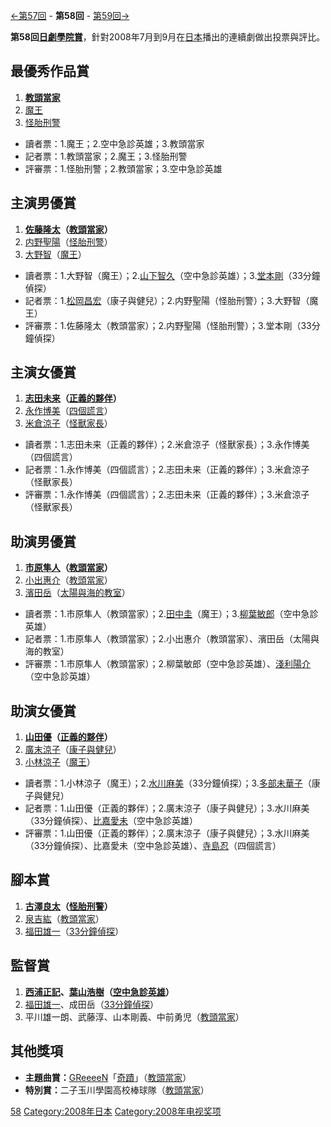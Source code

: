 {{noteTA
|G1=JP Show}}
[[第57回日劇學院賞|←第57回]] - '''第58回''' - [[第59回日劇學院賞|第59回→]]

'''第58回[[日劇學院賞|日劇學院賞]]'''，針對2008年7月到9月在[[日本|日本]]播出的連續劇做出投票與評比。

==最優秀作品賞==
#'''[[教頭當家|教頭當家]]'''
#[[魔王_(日本電視劇)|魔王]]
#[[怪胎刑警|怪胎刑警]]

*讀者票：1.魔王；2.空中急診英雄；3.教頭當家
*記者票：1.教頭當家；2.魔王；3.怪胎刑警
*評審票：1.怪胎刑警；2.教頭當家；3.空中急診英雄

==主演男優賞==
#'''[[佐藤隆太|佐藤隆太]]（[[教頭當家|教頭當家]]）'''
#[[内野聖陽|内野聖陽]]（[[怪胎刑警|怪胎刑警]]）
#[[大野智|大野智]]（[[魔王_(日本電視劇)|魔王]]）

*讀者票：1.大野智（魔王）；2.[[山下智久|山下智久]]（空中急診英雄）；3.[[堂本剛|堂本剛]]（33分鐘偵探）
*記者票：1.[[松岡昌宏|松岡昌宏]]（康子與健兒）；2.内野聖陽（怪胎刑警）；3.大野智（魔王）
*評審票：1.佐藤隆太（教頭當家）；2.内野聖陽（怪胎刑警）；3.堂本剛（33分鐘偵探）

==主演女優賞==
#'''[[志田未来|志田未来]]（[[正義的夥伴|正義的夥伴]]）'''
#[[永作博美|永作博美]]（[[四個謊言|四個謊言]]）
#[[米倉涼子|米倉涼子]]（[[怪獸家長_(電視劇)|怪獸家長]]）

*讀者票：1.志田未来（正義的夥伴）；2.米倉涼子（怪獸家長）；3.永作博美（四個謊言）
*記者票：1.永作博美（四個謊言）；2.志田未来（正義的夥伴）；3.米倉涼子（怪獸家長）
*評審票：1.永作博美（四個謊言）；2.志田未来（正義的夥伴）；3.米倉涼子（怪獸家長）

==助演男優賞==
#'''[[市原隼人|市原隼人]]（[[教頭當家|教頭當家]]）'''
#[[小出惠介|小出惠介]]（[[教頭當家|教頭當家]]）
#[[濱田岳|濱田岳]]（[[太陽與海的教室|太陽與海的教室]]）

*讀者票：1.市原隼人（教頭當家）；2.[[田中圭|田中圭]]（魔王）；3.[[柳葉敏郎|柳葉敏郎]]（空中急診英雄）
*記者票：1.市原隼人（教頭當家）；2.小出惠介（教頭當家）、濱田岳（太陽與海的教室）
*評審票：1.市原隼人（教頭當家）；2.柳葉敏郎（空中急診英雄）、[[淺利陽介|淺利陽介]]（空中急診英雄）

==助演女優賞==
#'''[[山田優|山田優]]（[[正義的夥伴|正義的夥伴]]）'''
#[[廣末涼子|廣末涼子]]（[[康子與健兒|康子與健兒]]）
#[[小林涼子|小林涼子]]（[[魔王_(日本電視劇)|魔王]]）

*讀者票：1.小林涼子（魔王）；2.[[水川麻美|水川麻美]]（33分鐘偵探）；3.[[多部未華子|多部未華子]]（康子與健兒）
*記者票：1.山田優（正義的夥伴）；2.廣末涼子（康子與健兒）；3.水川麻美（33分鐘偵探）、[[比嘉愛未|比嘉愛未]]（空中急診英雄）
*評審票：1.山田優（正義的夥伴）；2.廣末涼子（康子與健兒）；3.水川麻美（33分鐘偵探）、比嘉愛未（空中急診英雄）、[[寺島忍|寺島忍]]（四個謊言）

==腳本賞==
#'''[[古澤良太|古澤良太]]（[[怪胎刑警|怪胎刑警]]）'''
#[[泉吉紘|泉吉紘]]（[[教頭當家|教頭當家]]）
#[[福田雄一|福田雄一]]（[[33分鐘偵探|33分鐘偵探]]）

==監督賞==
#'''[[西浦正記|西浦正記]]、[[葉山浩樹|葉山浩樹]]（[[空中急診英雄|空中急診英雄]]）'''
#[[福田雄一|福田雄一]]、成田岳（[[33分鐘偵探|33分鐘偵探]]）
#平川雄一朗、武藤淳、山本剛義、中前勇児（[[教頭當家|教頭當家]]）

==其他獎項==
*'''主題曲賞：'''[[GReeeeN|GReeeeN]]「[[奇蹟_(GReeeeN單曲)|奇蹟]]」（[[教頭當家|教頭當家]]）
*'''特別賞：'''二子玉川學園高校棒球隊（[[教頭當家|教頭當家]]）
{{日劇學院賞名單}}

[[Category:日劇學院賞|58]]
[[Category:2008年日本|Category:2008年日本]]
[[Category:2008年电视奖项|Category:2008年电视奖项]]